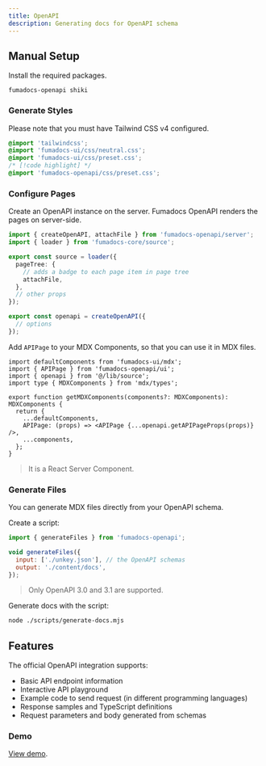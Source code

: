 ```yaml
---
title: OpenAPI
description: Generating docs for OpenAPI schema
---
```


## Manual Setup

Install the required packages.

```package-install
fumadocs-openapi shiki
```

### Generate Styles

Please note that you must have Tailwind CSS v4 configured.

```css title="Tailwind CSS"
@import 'tailwindcss';
@import 'fumadocs-ui/css/neutral.css';
@import 'fumadocs-ui/css/preset.css';
/* [!code highlight] */
@import 'fumadocs-openapi/css/preset.css';
```

### Configure Pages

Create an OpenAPI instance on the server. Fumadocs OpenAPI renders the pages on server-side.

```ts title="lib/source.ts"
import { createOpenAPI, attachFile } from 'fumadocs-openapi/server';
import { loader } from 'fumadocs-core/source';

export const source = loader({
  pageTree: {
    // adds a badge to each page item in page tree
    attachFile,
  },
  // other props
});

export const openapi = createOpenAPI({
  // options
});
```

Add `APIPage` to your MDX Components, so that you can use it in MDX files.

```tsx title="mdx-components.tsx"
import defaultComponents from 'fumadocs-ui/mdx';
import { APIPage } from 'fumadocs-openapi/ui';
import { openapi } from '@/lib/source';
import type { MDXComponents } from 'mdx/types';

export function getMDXComponents(components?: MDXComponents): MDXComponents {
  return {
    ...defaultComponents,
    APIPage: (props) => <APIPage {...openapi.getAPIPageProps(props)} />,
    ...components,
  };
}
```

> It is a React Server Component.

### Generate Files

You can generate MDX files directly from your OpenAPI schema.

Create a script:

```js title="scripts/generate-docs.mjs"
import { generateFiles } from 'fumadocs-openapi';

void generateFiles({
  input: ['./unkey.json'], // the OpenAPI schemas
  output: './content/docs',
});
```

> Only OpenAPI 3.0 and 3.1 are supported.

Generate docs with the script:

```bash
node ./scripts/generate-docs.mjs
```

## Features

The official OpenAPI integration supports:

- Basic API endpoint information
- Interactive API playground
- Example code to send request (in different programming languages)
- Response samples and TypeScript definitions
- Request parameters and body generated from schemas

### Demo

[View demo](/docs/openapi).
